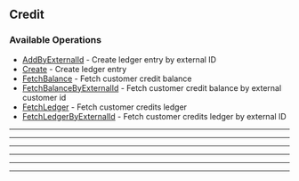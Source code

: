 
## Credit

### Available Operations

* [AddByExternalId](/resources/credit/add_by_external_id) - Create ledger entry by external ID
* [Create](/resources/credit/create) - Create ledger entry
* [FetchBalance](/resources/credit/fetch_balance) - Fetch customer credit balance
* [FetchBalanceByExternalId](/resources/credit/fetch_balance_by_external_id) - Fetch customer credit balance by external customer id
* [FetchLedger](/resources/credit/fetch_ledger) - Fetch customer credits ledger
* [FetchLedgerByExternalId](/resources/credit/fetch_ledger_by_external_id) - Fetch customer credits ledger by external ID

---
<AddByExternalId />

---
<Create />

---
<FetchBalance />

---
<FetchBalanceByExternalId />

---
<FetchLedger />

---
<FetchLedgerByExternalId />
